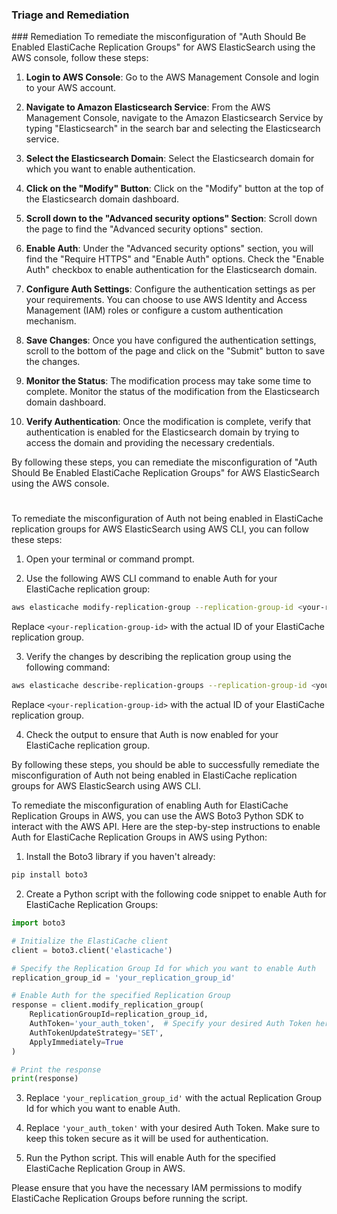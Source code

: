 
### Triage and Remediation
<Tabs>
<Tab title='Remediation'>
### Remediation

<AccordionGroup>
<Accordion title='Using Console' defaultOpen='true'>
To remediate the misconfiguration of "Auth Should Be Enabled ElastiCache Replication Groups" for AWS ElasticSearch using the AWS console, follow these steps:

1. **Login to AWS Console**: Go to the AWS Management Console and login to your AWS account.

2. **Navigate to Amazon Elasticsearch Service**: From the AWS Management Console, navigate to the Amazon Elasticsearch Service by typing "Elasticsearch" in the search bar and selecting the Elasticsearch service.

3. **Select the Elasticsearch Domain**: Select the Elasticsearch domain for which you want to enable authentication.

4. **Click on the "Modify" Button**: Click on the "Modify" button at the top of the Elasticsearch domain dashboard.

5. **Scroll down to the "Advanced security options" Section**: Scroll down the page to find the "Advanced security options" section.

6. **Enable Auth**: Under the "Advanced security options" section, you will find the "Require HTTPS" and "Enable Auth" options. Check the "Enable Auth" checkbox to enable authentication for the Elasticsearch domain.

7. **Configure Auth Settings**: Configure the authentication settings as per your requirements. You can choose to use AWS Identity and Access Management (IAM) roles or configure a custom authentication mechanism.

8. **Save Changes**: Once you have configured the authentication settings, scroll to the bottom of the page and click on the "Submit" button to save the changes.

9. **Monitor the Status**: The modification process may take some time to complete. Monitor the status of the modification from the Elasticsearch domain dashboard.

10. **Verify Authentication**: Once the modification is complete, verify that authentication is enabled for the Elasticsearch domain by trying to access the domain and providing the necessary credentials.

By following these steps, you can remediate the misconfiguration of "Auth Should Be Enabled ElastiCache Replication Groups" for AWS ElasticSearch using the AWS console.

#
</Accordion>

<Accordion title='Using CLI'>
To remediate the misconfiguration of Auth not being enabled in ElastiCache replication groups for AWS ElasticSearch using AWS CLI, you can follow these steps:

1. Open your terminal or command prompt.

2. Use the following AWS CLI command to enable Auth for your ElastiCache replication group:
   
```bash
aws elasticache modify-replication-group --replication-group-id <your-replication-group-id> --auth-token-enabled
```
Replace `<your-replication-group-id>` with the actual ID of your ElastiCache replication group.

3. Verify the changes by describing the replication group using the following command:
   
```bash
aws elasticache describe-replication-groups --replication-group-id <your-replication-group-id>
```
Replace `<your-replication-group-id>` with the actual ID of your ElastiCache replication group.

4. Check the output to ensure that Auth is now enabled for your ElastiCache replication group.

By following these steps, you should be able to successfully remediate the misconfiguration of Auth not being enabled in ElastiCache replication groups for AWS ElasticSearch using AWS CLI.
</Accordion>

<Accordion title='Using Python'>
To remediate the misconfiguration of enabling Auth for ElastiCache Replication Groups in AWS, you can use the AWS Boto3 Python SDK to interact with the AWS API. Here are the step-by-step instructions to enable Auth for ElastiCache Replication Groups in AWS using Python:

1. Install the Boto3 library if you haven't already:
```bash
pip install boto3
```

2. Create a Python script with the following code snippet to enable Auth for ElastiCache Replication Groups:

```python
import boto3

# Initialize the ElastiCache client
client = boto3.client('elasticache')

# Specify the Replication Group Id for which you want to enable Auth
replication_group_id = 'your_replication_group_id'

# Enable Auth for the specified Replication Group
response = client.modify_replication_group(
    ReplicationGroupId=replication_group_id,
    AuthToken='your_auth_token',  # Specify your desired Auth Token here
    AuthTokenUpdateStrategy='SET',
    ApplyImmediately=True
)

# Print the response
print(response)
```

3. Replace `'your_replication_group_id'` with the actual Replication Group Id for which you want to enable Auth.

4. Replace `'your_auth_token'` with your desired Auth Token. Make sure to keep this token secure as it will be used for authentication.

5. Run the Python script. This will enable Auth for the specified ElastiCache Replication Group in AWS.

Please ensure that you have the necessary IAM permissions to modify ElastiCache Replication Groups before running the script.
</Accordion>

</AccordionGroup>
</Tab>
</Tabs>
